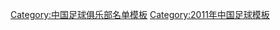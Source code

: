 {{Football squad with groups
|name=2011年中超分类名单江苏
|bgcolor=#0078F8
|bordercolor=#E00000
|textcolor=#F8F8F8
|title=[[江苏舜天足球俱乐部|<span style="color:#F8F8F8">江苏舜天</span>]] — [[2011年中国足球超级联赛|<span style="color:#F8F8F8">2011年</span>]][[中国足球超级联赛|<span style="color:#F8F8F8">中超联赛</span>]]第 4 名
|group1=全年参赛球员
|list1=<div>
{{Football squad2 player|no=1|name=[[邓小飞]]}}
{{Football squad2 player|no=2|name=[[曹睿 (足球运动员)|曹睿]]}}
{{Football squad2 player|no=3|name={{flagicon|BRA}} [[埃雷尔森|艾雷尔森]]}}
{{Football squad2 player|no=5|name=[[周云 (足球运动员)|周云]]}}
{{Football squad2 player|no=7|name=[[谭斯]]}}
{{Football squad2 player|no=8|name=[[刘建业]]}}
{{Football squad2 player|no=9|name=[[陆博飞]]}}
{{Football squad2 player|no=10|name={{flagicon|ROM}} [[克里斯蒂安·达纳拉赫|达纳拉赫]]}}
{{Football squad2 player|no=11|name=[[杜文辉]]}}
{{Football squad2 player|no=12|name=[[艾志波]]}}
{{Football squad2 player|no=13|name=[[张波 (足球运动员)|张波]]}}
{{Football squad2 player|no=14|name=[[唐淼 (1990年11月)|唐淼]]}}
{{Football squad2 player|no=15|name=[[戈伟]]}}
{{Football squad2 player|no=16|name=[[邱冰]]}}
{{Football squad2 player|no=17|name=[[渠成 (足球运动员)|渠成]]}}
{{Football squad2 player|no=18|name=[[李炽]]}}
{{Football squad2 player|no=20|name=[[孙可]]}}
{{Football squad2 player|no=21|name={{flagicon|PER}} [[:en:Paolo de la Haza|德拉哈扎]]}}
{{Football squad2 player|no=23|name=[[任航]]}}
{{Football squad2 player|no=24|name=[[吉翔]]}}
{{Football squad2 player|no=25|name=[[刘青]]}}
{{Football squad2 player|no=26|name=[[关震]]}}
{{Football squad2 player|no=27|name=[[王冠宇]]}}
{{Football squad2 player|no=28|name=[[杨笑天]]}}
{{Football squad2 player|no=30|name=[[唐京]]}}
{{Football squad2 player|no=31|name=[[钱哲隆]]}}
{{Football squad2 player|no=32|name=[[刘君 (足球运动员)|刘君]]}}
{{Football squad2 player|no=33|name=[[熊韬]]}}
{{Football squad2 player|no=34|name=[[王杰 (1989年)|王杰]]}}
</div>
|group2=夏季转入球员
|list2=<div>
{{Football squad2 player|no=37|name=[[刘宇 (足球运动员)|刘宇]]}}
{{Football squad2 player|no=38|name={{flagicon|SRB}} [[亚历山大·耶夫蒂奇|耶夫蒂奇]]}}
{{Football squad2 player|no=39|name={{flagicon|UZB}} [[卡莫里丁·塔季耶夫|塔季耶夫]]}}
{{Football squad2 player|no=40|name=[[芦哲宇]]}}
</div>
|group3=夏季转出球员
|list3=<div>
{{Football squad2 player|no=4|name={{flagicon|AUS}} [[:en:Alex Wilkinson|威尔金森]]}}
{{Football squad2 player|no=6|name=[[郭明月]]}}
{{Football squad2 player|no=19|name={{flagicon|AUS}} [[:en:Bruce Djite|布鲁斯]]}}
{{Football squad2 player|no=29|name=[[刘骥 (足球运动员)|刘骥]]}}
</div>
|group4=主教练
|list4={{flagicon|SVK}} [[扬·科奇安|科奇安]]<small> (至第 5 轮) </small>；[[杨晨 (1974年)|杨晨]]<small> (代理，至第 6 轮) </small>；{{flagicon|SRB}} [[德拉甘·奥库卡|德拉甘]]
}}
<noinclude>
{{DEFAULTSORT:Jiangsu F.C. Squad 2011}}
[[Category:中国足球俱乐部名单模板]]
[[Category:2011年中国足球模板]]
</noinclude>